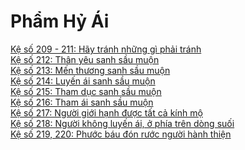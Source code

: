 # Phẩm Hỷ Ái {- #pham-hy-ai}

[Kệ số 209 - 211: Hãy tránh những gì phải tránh](./hay-tranh-nhung-gi-phai-tranh.html)  
[Kệ số 212: Thân yêu sanh sầu muộn](./than-yeu-sanh-sau-muon.html)  
[Kệ số 213: Mến thương sanh sầu muộn](./men-thuong-sanh-sau-muon.html)  
[Kệ số 214: Luyến ái sanh sầu muộn](./luyen-ai-sanh-sau-muon.html)  
[Kệ số 215: Tham dục sanh sầu muộn](./tham-duc-sanh-sau-muon.html)  
[Kệ số 216: Tham ái sanh sầu muộn](./tham-ai-sanh-sau-muon.html)  
[Kệ số 217: Người giới hạnh được tất cả kính mộ](./nguoi-gioi-hanh-duoc-tat-ca-kinh-mo.html)  
[Kệ số 218: Người không luyến ái, ở phía trên dòng suối](./nguoi-khong-luyen-ai-o-phia-tren-dong-suoi.html)  
[Kệ số 219, 220: Phước báu đón rước người hành thiện](./phuoc-bau-don-ruoc-nguoi-hanh-thien.html)  